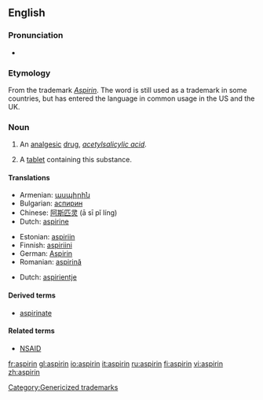 {{see|Aspirin}}
==English==
{{wikipedia}}

===Pronunciation===
*{{IPA|/ˈæspɻɪn/}}

===Etymology===
From the {{G.}} trademark ''[[Aspirin]]''.  The word is still used as a trademark in some countries, but has entered the language in common usage in the US and the UK.

===Noun===
{{en-noun|aspirins|-}}

#{{context|uncountable|pharmaceutical drug}} An [[analgesic]] [[drug]], ''[[acetylsalicylic acid]]''.
#{{countable}} A [[tablet]] containing this substance.

====Translations====
{{trans-top|analgesic drug}}
*Armenian: [[ասպիրին]]
*Bulgarian: [[аспирин]] {{m}}
*Chinese: [[阿斯匹灵]] (ā sī pǐ líng)
*Dutch: [[aspirine]]
{{trans-mid}}
*Estonian: [[aspiriin]]
*Finnish: [[aspiriini]]
*German: [[Aspirin]] {{n}}
*Romanian: [[aspirină]] {{f}}
{{trans-bottom}}

{{trans-top|tablet containing analgesic drug}}
*Dutch: [[aspirientje]] {{n}}
{{trans-mid}}
{{trans-bottom}}

====Derived terms====
*[[aspirinate]]

====Related terms====
*[[NSAID]]

[[Category:Genericized trademarks]]

[[fr:aspirin]]
[[gl:aspirin]]
[[io:aspirin]]
[[it:aspirin]]
[[ru:aspirin]]
[[fi:aspirin]]
[[vi:aspirin]]
[[zh:aspirin]]